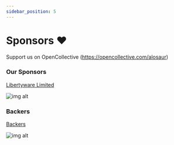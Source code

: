```yaml
---
sidebar_position: 5
---
```


# Sponsors ❤️

Support us on OpenCollective (https://opencollective.com/alosaur)

### Our Sponsors

[Libertyware Limited](https://opencollective.com/libertyware-limited)

![img alt](https://images.opencollective.com/libertyware-limited/647a24a/logo/256.png)

### Backers

[Backers](https://opencollective.com/alosaur)

![img alt](https://opencollective.com/alosaur/backers.svg?width=1000)
